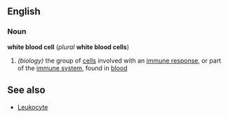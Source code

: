 ==English==
===Noun===
{{wikipedia}}
''' white blood cell ''' (''plural'' ''' white blood cells ''')
# ''(biology)'' the group of [[cell]]s involved with an [[immune response]], or part of the [[immune system]], found in [[blood]]

==See also==
*[[Leukocyte]]